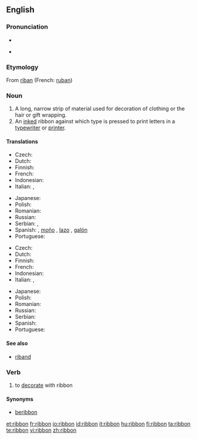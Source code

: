 ==English==
{{wikipedia}}

===Pronunciation===
* {{audio|en-us-ribbon.ogg|Audio (US)}}

* {{rhymes|ɪbən}}

===Etymology===
From {{etyl|fro}} [[riban]] (French: [[ruban]])

===Noun===
{{en-noun}}

# A long, narrow strip of material used for decoration of clothing or the hair or gift wrapping.
# An [[inked]] ribbon against which type is pressed to print letters in a [[typewriter]] or [[printer]].

====Translations====
{{trans-top|long, narrow strip of material}}
* Czech: {{t-|cs|stuha|f}}
* Dutch: {{t|nl|lint|n}}
* Finnish: {{t|fi|nauha}}
* French: {{t+|fr|ruban|m}}
* Indonesian: {{t-|id|pita|xs=Indonesian}}
* Italian: {{t-|it|nastro|m}}, {{t+|it|fettuccia|f}}
{{trans-mid}}
* Japanese: {{t|ja|リボン|tr=ribon}}
* Polish: {{t|pl|wstążka|f}}
* Romanian: {{t|ro|fundă|f}}
* Russian: {{t|ru|лента|f|sc=Cyrl}}
* Serbian: {{t|sr|vrpca|f}}, {{t|sr|traka|f}}
* Spanish: {{t|es|cinta|f}}, [[moño]] {{m}}, [[lazo]] {{m}}, [[galón]] {{m}}
* Portuguese: {{t+|pt|fita|f}}
{{trans-bottom}}

{{trans-top|inked ribbon}}
* Czech: {{t-|cs|páska|f}}
* Dutch: {{t|nl|lint|n}}
* Finnish: {{t|fi|värinauha}}
* French: {{t+|fr|ruban|m}}
* Indonesian: {{t-|id|pita|xs=Indonesian}}
* Italian: {{t-|it|nastro|m}}, {{t+|it|fettuccia|f}}
{{trans-mid}}
* Japanese: {{t|ja|リボン|tr=ribon}}
* Polish: {{t|pl|wstążka|f}}
* Romanian: {{t|ro|ribon|n}}
* Russian: {{t|ru|лента|f|sc=Cyrl}}
* Serbian: {{t|sr|pantljika|f}}
* Spanish: {{t|es|cinta|f}}
* Portuguese: {{t+|pt|fita|f}}
{{trans-bottom}}

====See also====
* [[riband]]

===Verb===
{{en-verb}}

# to [[decorate]] with ribbon

====Synonyms====
* [[beribbon]]

[[et:ribbon]]
[[fr:ribbon]]
[[io:ribbon]]
[[id:ribbon]]
[[it:ribbon]]
[[hu:ribbon]]
[[fi:ribbon]]
[[ta:ribbon]]
[[te:ribbon]]
[[vi:ribbon]]
[[zh:ribbon]]